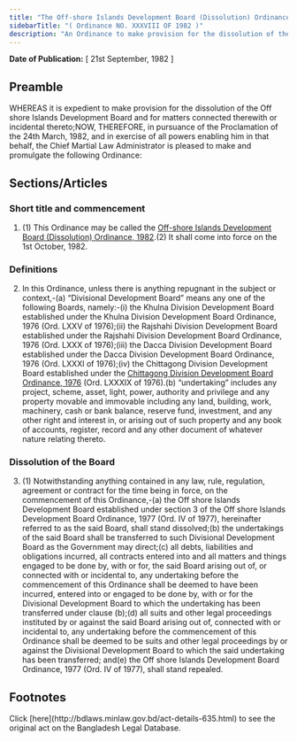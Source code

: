 ```yaml
---
title: "The Off-shore Islands Development Board (Dissolution) Ordinance, 1982"
sidebarTitle: "( Ordinance NO. XXXVIII OF 1982 )"
description: "An Ordinance to make provision for the dissolution of the Off shore Islands Development Board."
---
```


**Date of Publication:** [ 21st September, 1982 ]

## Preamble

WHEREAS it is expedient to make provision for the dissolution of the Off shore Islands Development Board and for matters connected therewith or incidental thereto;NOW, THEREFORE, in pursuance of the Proclamation of the 24th March, 1982, and in exercise of all powers enabling him in that behalf, the Chief Martial Law Administrator is pleased to make and promulgate the following Ordinance:

## Sections/Articles

### Short title and commencement

1. (1) This Ordinance may be called the [Off-shore Islands Development Board (Dissolution) Ordinance, 1982](/laws/volume-23/act-635 "Off-shore Islands Development Board (Dissolution) Ordinance, 1982").(2) It shall come into force on the 1st October, 1982.

### Definitions

2. In this Ordinance, unless there is anything repugnant in the subject or context,-(a) “Divisional Development Board” means any one of the following Boards, namely:-(i) the Khulna Division Development Board established under the Khulna Division Development Board Ordinance, 1976 (Ord. LXXV of 1976);(ii) the Rajshahi Division Development Board established under the Rajshahi Division Development Board Ordinance, 1976 (Ord. LXXX of 1976);(iii) the Dacca Division Development Board established under the Dacca Division Development Board Ordinance, 1976 (Ord. LXXXI of 1976);(iv) the Chittagong Division Development Board established under the [Chittagong Division Development Board Ordinance, 1976](/laws/volume-20/act-539 "Chittagong Division Development Board Ordinance, 1976") (Ord. LXXXIX of 1976).(b) “undertaking” includes any project, scheme, asset, light, power, authority and privilege and any property movable and immovable including any land, building, work, machinery, cash or bank balance, reserve fund, investment, and any other right and interest in, or arising out of such property and any book of accounts, register, record and any other document of whatever nature relating thereto.

### Dissolution of the Board

3. (1) Notwithstanding anything contained in any law, rule, regulation, agreement or contract for the time being in force, on the commencement of this Ordinance,-(a) the Off shore Islands Development Board established under section 3 of the Off shore Islands Development Board Ordinance, 1977 (Ord. IV of 1977), hereinafter referred to as the said Board, shall stand dissolved;(b) the undertakings of the said Board shall be transferred to such Divisional Development Board as the Government may direct;(c) all debts, liabilities and obligations incurred, all contracts entered into and all matters and things engaged to be done by, with or for, the said Board arising out of, or connected with or incidental to, any undertaking before the commencement of this Ordinance shall be deemed to have been incurred, entered into or engaged to be done by, with or for the Divisional Development Board to which the undertaking has been transferred under clause (b);(d) all suits and other legal proceedings instituted by or against the said Board arising out of, connected with or incidental to, any undertaking before the commencement of this Ordinance shall be deemed to be suits and other legal proceedings by or against the Divisional Development Board to which the said undertaking has been transferred; and(e) the Off shore Islands Development Board Ordinance, 1977 (Ord. IV of 1977), shall stand repealed.

## Footnotes

<Note>
  Click [here](http://bdlaws.minlaw.gov.bd/act-details-635.html) to see the original act on the Bangladesh Legal Database.
</Note>
